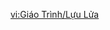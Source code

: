 {{Tutorial
|title    = Flamegranates
|subtitle = Gameplay Tutorial
|type     = Adventure
|icon     = Icon Tutorial Combat.png
|about    = Flamegranate
|image1   = Tutorial Flamegranates.png
|text1    = A wondrous fruit native to Natlan that is unstable while in its semi-ripe state due to being filled with Phlogiston. As such, {{Color|help|it will explode when hit by Pyro attacks}}.<br>The Scions of the Canopy can use grappling hooks to grab them, while Yumkasaurs can use their tongues to do the same, hurling them out afterward like bombs.
|sort     = 6342
}}

[[vi:Giáo Trình/Lựu Lửa]]